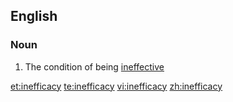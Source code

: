 ==English==

===Noun===
{{en-noun|-}}

# The condition of being [[ineffective]]

[[et:inefficacy]]
[[te:inefficacy]]
[[vi:inefficacy]]
[[zh:inefficacy]]